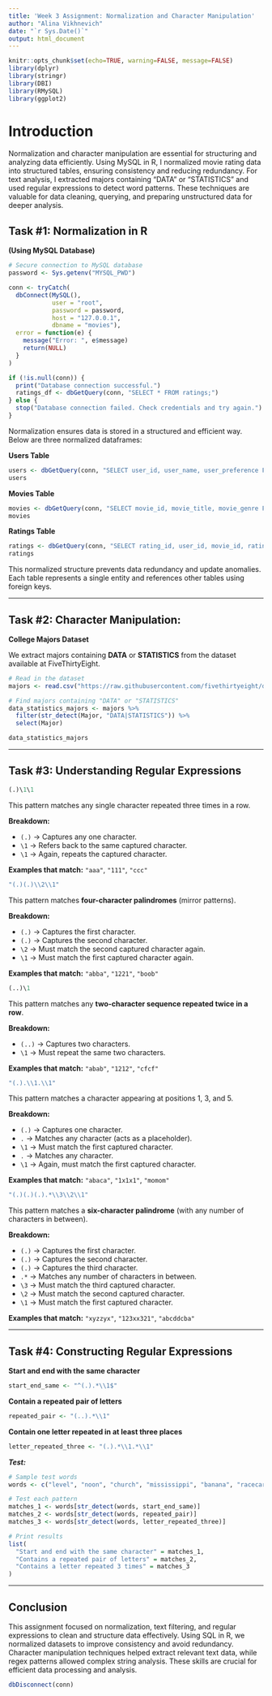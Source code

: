 ```yaml
---
title: 'Week 3 Assignment: Normalization and Character Manipulation'
author: "Alina Vikhnevich"
date: "`r Sys.Date()`"
output: html_document
---
```


```r
knitr::opts_chunk$set(echo=TRUE, warning=FALSE, message=FALSE)
library(dplyr)
library(stringr)
library(DBI)
library(RMySQL)
library(ggplot2)
```

# **Introduction**

Normalization and character manipulation are essential for structuring and analyzing data efficiently. Using MySQL in R, I normalized movie rating data into structured tables, ensuring consistency and reducing redundancy. For text analysis, I extracted majors containing "DATA" or "STATISTICS" and used regular expressions to detect word patterns. These techniques are valuable for data cleaning, querying, and preparing unstructured data for deeper analysis.

## **Task #1: Normalization in R**

**(Using MySQL Database)**

```r
# Secure connection to MySQL database
password <- Sys.getenv("MYSQL_PWD")

conn <- tryCatch(
  dbConnect(MySQL(), 
            user = "root", 
            password = password, 
            host = "127.0.0.1", 
            dbname = "movies"),
  error = function(e) {
    message("Error: ", e$message)
    return(NULL)
  }
)

if (!is.null(conn)) {
  print("Database connection successful.")
  ratings_df <- dbGetQuery(conn, "SELECT * FROM ratings;")
} else {
  stop("Database connection failed. Check credentials and try again.")
}
```

Normalization ensures data is stored in a structured and efficient way. Below are three normalized dataframes:

**Users Table**

```r
users <- dbGetQuery(conn, "SELECT user_id, user_name, user_preference FROM users;")
users
```

**Movies Table**

```r
movies <- dbGetQuery(conn, "SELECT movie_id, movie_title, movie_genre FROM movies;")
movies
```

**Ratings Table**

```r
ratings <- dbGetQuery(conn, "SELECT rating_id, user_id, movie_id, rating FROM ratings_records;")
ratings
```

This normalized structure prevents data redundancy and update anomalies. Each table represents a single entity and references other tables using foreign keys.

------------------------------------------------------------------------

## **Task #2: Character Manipulation:**

**College Majors Dataset**

We extract majors containing **DATA** or **STATISTICS** from the dataset available at FiveThirtyEight.

```r
# Read in the dataset
majors <- read.csv("https://raw.githubusercontent.com/fivethirtyeight/data/master/college-majors/majors-list.csv")

# Find majors containing "DATA" or "STATISTICS"
data_statistics_majors <- majors %>% 
  filter(str_detect(Major, "DATA|STATISTICS")) %>% 
  select(Major)

data_statistics_majors
```

------------------------------------------------------------------------

## **Task #3: Understanding Regular Expressions**

``` r
(.)\1\1
```

This pattern matches any single character repeated three times in a row.

**Breakdown:**

-   `(.)` → Captures any one character.
-   `\1` → Refers back to the same captured character.
-   `\1` → Again, repeats the captured character.

**Examples that match:** `"aaa"`, `"111"`, `"ccc"`

``` r
"(.)(.)\\2\\1"
```

This pattern matches **four-character palindromes** (mirror patterns).

**Breakdown:**

-   `(.)` → Captures the first character.
-   `(.)` → Captures the second character.
-   `\2` → Must match the second captured character again.
-   `\1` → Must match the first captured character again.

**Examples that match:** `"abba"`, `"1221"`, `"boob"`

``` r
(..)\1
```

This pattern matches any **two-character sequence repeated twice in a row**.

**Breakdown:**

-   `(..)` → Captures two characters.
-   `\1` → Must repeat the same two characters.

**Examples that match:** `"abab"`, `"1212"`, `"cfcf"`

``` r
"(.).\\1.\\1"
```

This pattern matches a character appearing at positions 1, 3, and 5.

**Breakdown:**

-   `(.)` → Captures one character.
-   `.` → Matches any character (acts as a placeholder).
-   `\1` → Must match the first captured character.
-   `.` → Matches any character.
-   `\1` → Again, must match the first captured character.

**Examples that match:** `"abaca"`, `"1x1x1"`, `"momom"`

``` r
"(.)(.)(.).*\\3\\2\\1"
```

This pattern matches a **six-character palindrome** (with any number of characters in between).

**Breakdown:**

-   `(.)` → Captures the first character.
-   `(.)` → Captures the second character.
-   `(.)` → Captures the third character.
-   `.*` → Matches any number of characters in between.
-   `\3` → Must match the third captured character.
-   `\2` → Must match the second captured character.
-   `\1` → Must match the first captured character.

**Examples that match:** `"xyzzyx"`, `"123xx321"`, `"abcddcba"`

------------------------------------------------------------------------

## **Task #4: Constructing Regular Expressions**

**Start and end with the same character**

```r
start_end_same <- "^(.).*\\1$"
```

**Contain a repeated pair of letters**

```r
repeated_pair <- "(..).*\\1"
```

**Contain one letter repeated in at least three places**

```r
letter_repeated_three <- "(.).*\\1.*\\1"
```

***Test:***

```r
# Sample test words
words <- c("level", "noon", "church", "mississippi", "banana", "racecar")

# Test each pattern
matches_1 <- words[str_detect(words, start_end_same)]
matches_2 <- words[str_detect(words, repeated_pair)]
matches_3 <- words[str_detect(words, letter_repeated_three)]

# Print results
list(
  "Start and end with the same character" = matches_1,
  "Contains a repeated pair of letters" = matches_2,
  "Contains a letter repeated 3 times" = matches_3
)
```

------------------------------------------------------------------------

## **Conclusion**

This assignment focused on normalization, text filtering, and regular expressions to clean and structure data effectively. Using SQL in R, we normalized datasets to improve consistency and avoid redundancy. Character manipulation techniques helped extract relevant text data, while regex patterns allowed complex string analysis. These skills are crucial for efficient data processing and analysis.

```r
dbDisconnect(conn)
```
